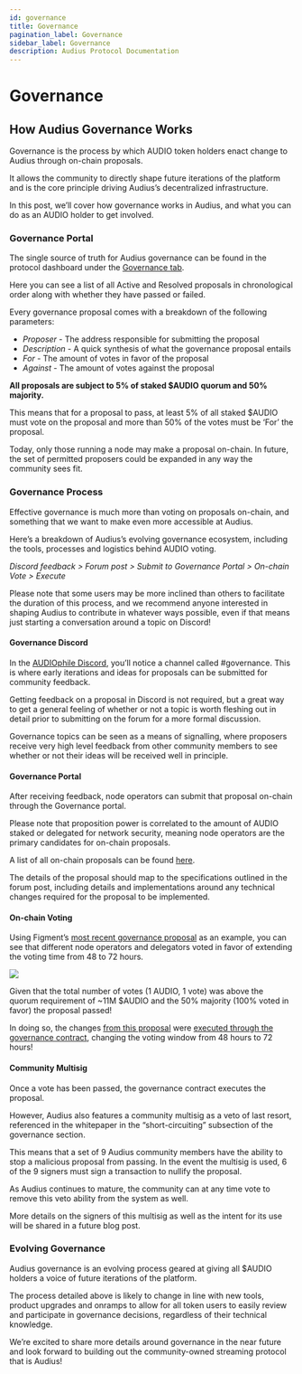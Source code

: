 ```yaml
---
id: governance
title: Governance
pagination_label: Governance
sidebar_label: Governance
description: Audius Protocol Documentation
---
```


# Governance

## How Audius Governance Works

Governance is the process by which AUDIO token holders enact change to Audius through on-chain
proposals.

It allows the community to directly shape future iterations of the platform and is the core
principle driving Audius’s decentralized infrastructure.

In this post, we’ll cover how governance works in Audius, and what you can do as an AUDIO holder to
get involved.

### **Governance Portal**

The single source of truth for Audius governance can be found in the protocol dashboard under the
[Governance tab](https://dashboard.audius.org/governance).

Here you can see a list of all Active and Resolved proposals in chronological order along with
whether they have passed or failed.

Every governance proposal comes with a breakdown of the following parameters:

- _Proposer_ - The address responsible for submitting the proposal
- _Description_ - A quick synthesis of what the governance proposal entails
- _For_ - The amount of votes in favor of the proposal
- _Against_ - The amount of votes against the proposal

**All proposals are subject to 5% of staked $AUDIO quorum and 50% majority.**

This means that for a proposal to pass, at least 5% of all staked $AUDIO must vote on the proposal
and more than 50% of the votes must be ‘For’ the proposal.

Today, only those running a node may make a proposal on-chain. In future, the set of permitted
proposers could be expanded in any way the community sees fit.

### **Governance Process**

Effective governance is much more than voting on proposals on-chain, and something that we want to
make even more accessible at Audius.

Here’s a breakdown of Audius’s evolving governance ecosystem, including the tools, processes and
logistics behind AUDIO voting.

_Discord feedback &gt; Forum post &gt; Submit to Governance Portal &gt; On-chain Vote &gt; Execute_

Please note that some users may be more inclined than others to facilitate the duration of this
process, and we recommend anyone interested in shaping Audius to contribute in whatever ways
possible, even if that means just starting a conversation around a topic on Discord!

#### **Governance Discord**

In the [AUDIOphile Discord](https://discord.gg/ah5CcqW), you’ll notice a channel called
\#governance. This is where early iterations and ideas for proposals can be submitted for community
feedback.

Getting feedback on a proposal in Discord is not required, but a great way to get a general feeling
of whether or not a topic is worth fleshing out in detail prior to submitting on the forum for a
more formal discussion.

Governance topics can be seen as a means of signalling, where proposers receive very high level
feedback from other community members to see whether or not their ideas will be received well in
principle.

#### **Governance Portal**

After receiving feedback, node operators can submit that proposal on-chain through the Governance
portal.

Please note that proposition power is correlated to the amount of AUDIO staked or delegated for
network security, meaning node operators are the primary candidates for on-chain proposals.

A list of all on-chain proposals can be found [here](https://dashboard.audius.org/#/governance).

The details of the proposal should map to the specifications outlined in the forum post, including
details and implementations around any technical changes required for the proposal to be
implemented.

#### **On-chain Voting**

Using Figment’s
[most recent governance proposal](https://dashboard.audius.org/#/governance/proposal/9) as an
example, you can see that different node operators and delegators voted in favor of extending the
voting time from 48 to 72 hours.

![](https://assets.website-files.com/6024b69839b1b7fd3787991c/607d16049feb3a126f852b57_H6OK09A-2szawbI66mlGi7489J5aj-x604boPIeDUs6zhfZB7Fs77rIsaskaMGslMNWdGrTfm2ZM_sLalkwBvLCn-I0aUm7g9aSIYr11qC0b2t5WHELcyUtSlK21OaD5UgB9mnRN.png)

Given that the total number of votes \(1 AUDIO, 1 vote\) was above the quorum requirement of ~11M
$AUDIO and the 50% majority \(100% voted in favor\) the proposal passed!

In doing so, the changes
[from this proposal](https://etherscan.io/tx/0xd4e14895b2a22b48469a43923ab7b30bee75f9a688941933430b3dae9510b8a6)
were
[executed through the governance contract](https://etherscan.io/tx/0x4396652fb9c1116cec5900f412608dfba7a3ec1b9967f4109a8ec3e09d3a75af),
changing the voting window from 48 hours to 72 hours!

#### **Community Multisig**

Once a vote has been passed, the governance contract executes the proposal.

However, Audius also features a community multisig as a veto of last resort, referenced in the
whitepaper in the “short-circuiting” subsection of the governance section.

This means that a set of 9 Audius community members have the ability to stop a malicious proposal
from passing. In the event the multisig is used, 6 of the 9 signers must sign a transaction to
nullify the proposal.

As Audius continues to mature, the community can at any time vote to remove this veto ability from
the system as well.

More details on the signers of this multisig as well as the intent for its use will be shared in a
future blog post.

### **Evolving Governance**

Audius governance is an evolving process geared at giving all $AUDIO holders a voice of future
iterations of the platform.

The process detailed above is likely to change in line with new tools, product upgrades and onramps
to allow for all token users to easily review and participate in governance decisions, regardless of
their technical knowledge.

We’re excited to share more details around governance in the near future and look forward to
building out the community-owned streaming protocol that is Audius!
